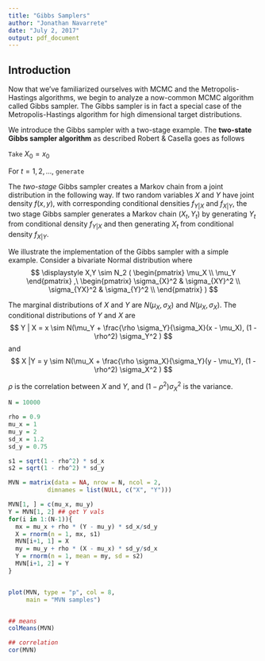 ```yaml
---
title: "Gibbs Samplers"
author: "Jonathan Navarrete"
date: "July 2, 2017"
output: pdf_document
---
```




## Introduction

Now that we've familiarized ourselves with MCMC and the Metropolis-Hastings algorithms, we begin to analyze a now-common MCMC algorithm called Gibbs sampler. The Gibbs sampler is in fact a special case of the Metropolis-Hastings algorithm for high dimensional target distributions.



We introduce the Gibbs sampler with  a two-stage example. The **two-state Gibbs sampler algorithm** as described Robert & Casella goes as follows


`Take` $X_0 = x_0$ 

For $t = 1, 2, ...$, `generate`

\begin{enumerate}
\item $Y_t \sim f_{Y|X}(\cdot | x_{t-1})$
\item $X_t \sim f_{X| Y}(\cdot | y_{t})$
\end{enumerate}


The *two-stage* Gibbs sampler creates a Markov chain from a joint distribution in the following way. If two random variables $X$ and $Y$ have joint density $f(x,y)$, with corresponding conditional densities $f_{Y|X}$ and $f_{X|Y}$, the two stage Gibbs sampler generates a Markov chain $(X_t, Y_t)$ by generating $Y_t$ from conditional density $f_{Y|X}$ and then generating $X_t$ from conditional density $f_{X|Y}$.


We illustrate the implementation of the Gibbs sampler with a simple example. Consider a bivariate Normal distribution where
$$
\displaystyle
X,Y \sim N_2 (
\begin{pmatrix}
  \mu_X \\
  \mu_Y
 \end{pmatrix}
,\ 
\begin{pmatrix}
  \sigma_{X}^2 & \sigma_{XY}^2  \\
  \sigma_{YX}^2 & \sigma_{Y}^2  \\
 \end{pmatrix}
 )
 $$



The marginal distributions of $X$ and $Y$ are $N(\mu_X, \sigma_X)$ and $N(\mu_X, \sigma_X)$. The conditional distributions of $Y$ and $X$ are 
$$ 
Y | X = x \sim N(\mu_Y + \frac{\rho \sigma_Y}{\sigma_X}(x - \mu_X), (1 - \rho^2) \sigma_Y^2  )
$$
and 
$$
X |Y = y \sim N(\mu_X + \frac{\rho \sigma_X}{\sigma_Y}(y - \mu_Y), (1 - \rho^2) \sigma_X^2  )
$$

$\rho$ is the correlation between $X$ and $Y$, and $(1 - \rho^2) \sigma_X^2$ is the variance.





```r
N = 10000

rho = 0.9
mu_x = 1
mu_y = 2
sd_x = 1.2
sd_y = 0.75

s1 = sqrt(1 - rho^2) * sd_x
s2 = sqrt(1 - rho^2) * sd_y

MVN = matrix(data = NA, nrow = N, ncol = 2, 
           dimnames = list(NULL, c("X", "Y")))

MVN[1, ] = c(mu_x, mu_y)
Y = MVN[1, 2] ## get Y vals
for(i in 1:(N-1)){
  mx = mu_x + rho * (Y - mu_y) * sd_x/sd_y
  X = rnorm(n = 1, mx, s1)
  MVN[i+1, 1] = X
  my = mu_y + rho * (X - mu_x) * sd_y/sd_x
  Y = rnorm(n = 1, mean = my, sd = s2)
  MVN[i+1, 2] = Y
}


plot(MVN, type = "p", col = 8, 
     main = "MVN samples")


## means
colMeans(MVN)

## correlation
cor(MVN)


```





















